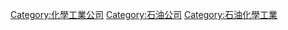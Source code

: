 [[Category:化學工業公司|Category:化學工業公司]]
[[Category:石油公司|Category:石油公司]]
[[Category:石油化學工業|Category:石油化學工業]]